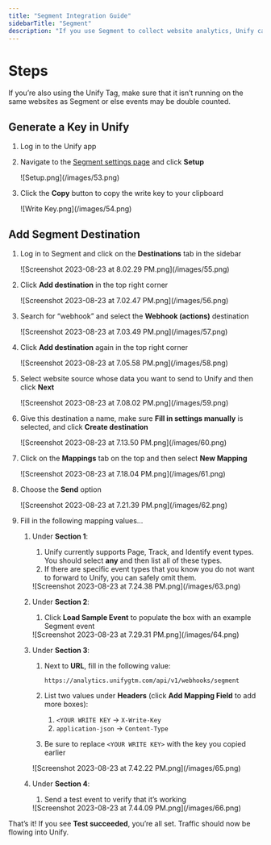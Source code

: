 ```yaml
---
title: "Segment Integration Guide"
sidebarTitle: "Segment"
description: "If you use Segment to collect website analytics, Unify can connect to your Segment workspace as a destination and reveal web traffic data. This will also let you build audience and playbook filters using Segment analytics data."
---
```


# Steps

<Note>
    If you’re also using the Unify Tag, make sure that it isn’t running on the same websites as Segment or else events may be double counted.
</Note>

## Generate a Key in Unify

1. Log in to the Unify app
2. Navigate to the [Segment settings page](https://app.unifygtm.com/dashboard/settings/integrations/segment) and click **Setup**
    
    <Frame>![Setup.png](/images/53.png)</Frame>
    
3. Click the **Copy** button to copy the write key to your clipboard
    
    <Frame>![Write Key.png](/images/54.png)</Frame>
    

## Add Segment Destination

1. Log in to Segment and click on the **Destinations** tab in the sidebar
    
    <Frame>![Screenshot 2023-08-23 at 8.02.29 PM.png](/images/55.png)</Frame>
    
2. Click **Add destination** in the top right corner
    
    <Frame>![Screenshot 2023-08-23 at 7.02.47 PM.png](/images/56.png)</Frame>
    
3. Search for “webhook” and select the **Webhook (actions)** destination
    
    <Frame>![Screenshot 2023-08-23 at 7.03.49 PM.png](/images/57.png)</Frame>
    
4. Click **Add destination** again in the top right corner
    
    <Frame>![Screenshot 2023-08-23 at 7.05.58 PM.png](/images/58.png)</Frame>
    
5. Select website source whose data you want to send to Unify and then click **Next**
    
    <Frame>![Screenshot 2023-08-23 at 7.08.02 PM.png](/images/59.png)</Frame>
    
6. Give this destination a name, make sure **Fill in settings manually** is selected, and click **Create destination**
    
    <Frame>![Screenshot 2023-08-23 at 7.13.50 PM.png](/images/60.png)</Frame>
    
7. Click on the **Mappings** tab on the top and then select **New Mapping**
    
    <Frame>![Screenshot 2023-08-23 at 7.18.04 PM.png](/images/61.png)</Frame>
    
8. Choose the **Send** option
    
    <Frame>![Screenshot 2023-08-23 at 7.21.39 PM.png](/images/62.png)</Frame>
    
9. Fill in the following mapping values…
    1. Under **Section 1**:
        1. Unify currently supports Page, Track, and Identify event types. You should select **any** and then list all of these types.
        2. If there are specific event types that you know you do not want to forward to Unify, you can safely omit them.
        
        <Frame>![Screenshot 2023-08-23 at 7.24.38 PM.png](/images/63.png)</Frame>
        
    2. Under **Section 2**:
        1. Click **Load Sample Event** to populate the box with an example Segment event
        
        <Frame>![Screenshot 2023-08-23 at 7.29.31 PM.png](/images/64.png)</Frame>
        
    3. Under **Section 3**:
        1. Next to **URL**, fill in the following value:
            
            ```
            https://analytics.unifygtm.com/api/v1/webhooks/segment
            ```
            
        2. List two values under **Headers** (click **Add Mapping Field** to add more boxes):
            1. `<YOUR WRITE KEY` → `X-Write-Key`
            2. `application-json` → `Content-Type`
        3. Be sure to replace `<YOUR WRITE KEY>` with the key you copied earlier
        
        <Frame>![Screenshot 2023-08-23 at 7.42.22 PM.png](/images/65.png)</Frame>
        
    4. Under **Section 4**:
        1. Send a test event to verify that it’s working
        
        <Frame>![Screenshot 2023-08-23 at 7.44.09 PM.png](/images/66.png)</Frame>
        

That’s it! If you see **Test succeeded**, you’re all set. Traffic should now be flowing into Unify.